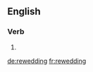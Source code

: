 ==English==

===Verb===
{{head|en}}

# {{present participle of|rewed}}

[[de:rewedding]]
[[fr:rewedding]]